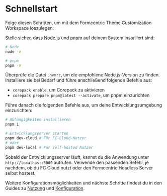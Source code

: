 
<Meta title='DE/Einstieg/Installation' />

# Schnellstart

Folge diesen Schritten, um mit dem Formcentric Theme Customization Workspace loszulegen:

Stelle sicher, dass [Node.js](https://nodejs.org/) und [pnpm](https://pnpm.io/) auf deinem System installiert sind:

```bash
# Node
node -v

# pnpm
pnpm -v
```

Überprüfe die Datei `.nvmrc`, um die empfohlene Node.js-Version zu finden. Installiere sie bei Bedarf und führe anschließend folgende Befehle aus:

- `corepack enable`, um Corepack zu aktivieren
- `corepack prepare pnpm@latest --activate`, um pnpm einzurichten

Führe danach die folgenden Befehle aus, um deine Entwicklungsumgebung einzurichten:

```bash
# Abhängigkeiten installieren
pnpm i

# Entwicklungsserver starten
pnpm dev-cloud # Für FC-Cloud-Nutzer
# oder
pnpm dev-local # Für self-hosted Nutzer
```

Sobald der Entwicklungsserver läuft, kannst du die Anwendung unter `http://localhost:3000` aufrufen.
Verwende den passenden Befehl, je nachdem, ob du FC Cloud nutzt oder den Formcentric Headless Server selbst hostest.

Weitere Konfigurationsmöglichkeiten und nächste Schritte findest du in den Guides zu [Nutzung](/docs/de-einstieg-nutzung--docs) und [Konfiguration](/docs/de-einstieg-konfiguration--docs).
